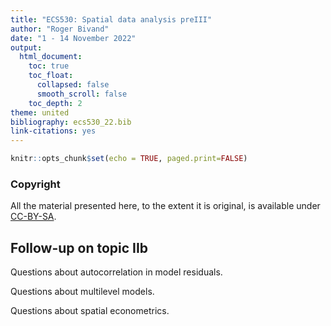 ```yaml
---
title: "ECS530: Spatial data analysis preIII"
author: "Roger Bivand"
date: "1 - 14 November 2022"
output: 
  html_document:
    toc: true
    toc_float:
      collapsed: false
      smooth_scroll: false
    toc_depth: 2
theme: united
bibliography: ecs530_22.bib
link-citations: yes
---
```


```r
knitr::opts_chunk$set(echo = TRUE, paged.print=FALSE)
```

### Copyright

All the material presented here, to the extent it is original, is available under [CC-BY-SA](https://creativecommons.org/licenses/by-sa/4.0/). 

## Follow-up on topic IIb

Questions about autocorrelation in model residuals.

Questions about multilevel models.

Questions about spatial econometrics.


## 



